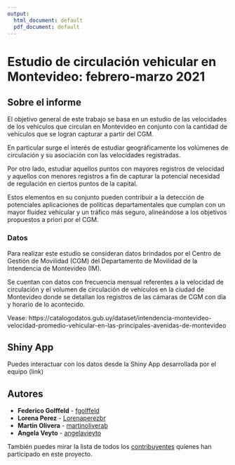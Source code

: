 ```yaml
---
output:
  html_document: default
  pdf_document: default
---
```

# Estudio de circulación vehicular en Montevideo: febrero-marzo 2021


## Sobre el informe

El objetivo general de este trabajo se basa en un estudio de las velocidades de los vehículos que circulan en Montevideo en conjunto con la cantidad de vehículos que se logran capturar a partir del CGM. 

En particular surge el interés de estudiar geográficamente los volúmenes de circulación y su asociación con las velocidades registradas. 

Por otro lado, estudiar aquellos puntos con mayores registros de velocidad y aquellos con menores registros a fin de capturar la potencial necesidad de regulación en ciertos puntos de la capital. 

Estos elementos en su conjunto pueden contribuir a la detección de potenciales aplicaciones de políticas departamentales que cumplan con un mayor fluidez vehícular y un tráfico más seguro, alineándose a los objetivos propuestos a priori por el CGM.


### Datos

Para realizar este estudio se consideran datos brindados por el Centro de Gestión de Movilidad (CGM) del Departamento de Movilidad de la Intendencia de Montevideo (IM). 

Se cuentan con datos con frecuencia mensual referentes a la velocidad de circulación y el volumen de circulación de vehículos en la ciudad de Montevideo donde se detallan los registros de las cámaras de CGM con día y horario de lo acontecido.

Vease: https://catalogodatos.gub.uy/dataset/intendencia-montevideo-velocidad-promedio-vehicular-en-las-principales-avenidas-de-montevideo

## Shiny App 

Puedes interactuar con los datos desde la Shiny App desarrollada por el equipo (link)

## Autores


* **Federico Golffeld** - [fgolffeld](https://github.com/fgolffeld)
* **Lorena Perez** - [Lorenaperezbr](https://github.com/Lorenaperezbr)
* **Martin Olivera** - [martinoliverab](https://github.com/martinoliverab)
* **Angela Veyto** - [angelavieyto](https://github.com/angelavieyto)

También puedes mirar la lista de todos los [contribuyentes](https://github.com/Lorenaperezbr/Proyecto/graphs/contributors) quíenes han participado en este proyecto. 
